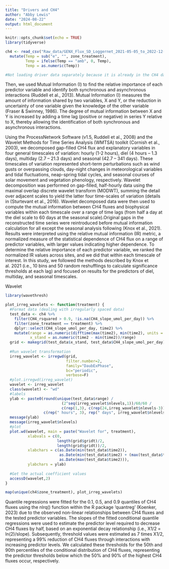 ```yaml
---
title: "Drivers and CH4"
author: "Abby Lewis"
date: "2024-08-22"
output: html_document
---
```


```r
knitr::opts_chunk$set(echo = TRUE)
library(tidyverse)

ch4 <- read_csv("Raw_data/GENX_Flux_SD_Loggernet_2021-05-05_to_2022-12-31_derived.csv", show_col_types = FALSE) %>%
  mutate(Temp = sub("e", "", zone_treatment),
         Temp = ifelse(Temp == "amb", 0, Temp),
         Temp = as.numeric(Temp))

#Not loading driver data separately because it is already in the CH4 data file
```

Then, we used Mutual Information (I) to find the relative importance of each predictor variable and identify both synchronous and asynchronous interactions (Ruddell et al., 2013). Mutual Information (I) measures the amount of information shared by two variables, X and Y, or the reduction in uncertainty of one variable given the knowledge of the other variable (Fraser & Swinney, 1986). The degree of mutual information between X and Y is increased by adding a time lag (positive or negative) in series Y relative to X, thereby allowing the identification of both synchronous and asynchronous interactions. 

Using the ProcessNetwork Software (v1.5, Ruddell et al., 2008) and the Wavelet Methods for Time Series Analysis (WMTSA) toolkit (Cornish et al., 2003), we decomposed gap-filled CH4 flux and explanatory variables in four general timescales of variation: hourly (1-2 hours), diel (4 hours – 1.3 days), multiday (2.7 – 21.3 days) and seasonal (42.7 – 341 days). These timescales of variation represented short-term perturbations such as wind gusts or overpassing clouds, day-night changes in meteorological variables and tidal fluctuations, neap-spring tidal cycles, and seasonal courses of solar movement and vegetation phenology, respectively. Wavelet decomposition was performed on gap-filled, half-hourly data using the maximal overlap discrete wavelet transform (MODWT), summing the detail over adjacent scales to yield the latter four time-scales of variation (details in (Sturtevant et al., 2016). Wavelet decomposed data were then used to compute the mutual information between CH4 fluxes and biophysical variables within each timescale over a range of time lags (from half a day at the diel scale to 60 days at the seasonal scale).Original gaps in the reconstructed time series were reintroduced before mutual information calculation for all except the seasonal analysis following (Knox et al., 2021). Results were interpreted using the relative mutual information (IR) metric, a normalized measure of the statistical dependence of CH4 flux on a range of predictor variables, with larger values indicating higher dependence. To determine the relative importance of each predictor variable, we ranked the normalized IR values across sites, and we did that within each timescale of interest. In this study, we followed the methods described by Knox et al. 2021 (i.e., 10 bins and 50 random reshufflings to calculate significance thresholds at each lag) and focused on results for the predictors of diel, multiday, and seasonal timescales.

Wavelet

```r
library(wavethresh)

plot_irreg_wavelets <- function(treatment) {
  #Format data (dealing with irregularly spaced data)
  test_data <- ch4 %>%
    filter(CH4_rsquared > 0.9, !is.na(CH4_slope_umol_per_day)) %>%
    filter(zone_treatment == treatment) %>%
    dplyr::select(CH4_slope_umol_per_day, time2) %>%
    mutate(range = as.numeric(difftime(max(time2), min(time2), units = "secs")),
           x_stand = as.numeric(time2 - min(time2))/range)
  grid <- makegrid(test_data$x_stand, test_data$CH4_slope_umol_per_day)
  
  #Run wavelet transformation
  irreg_wavelet <- irregwd(grid, 
                           filter.number=2, 
                           family="DaubExPhase", 
                           bc="periodic", 
                           verbose=F)
  #plot.irregwd(irreg_wavelet)
  wavelet <- irreg_wavelet
  class(wavelet) <- "wd"
  #labels
  ylab <- paste0(round(unique(test_data$range) / 
                         (2^seq(irreg_wavelet$nlevels,1))/60/60 / 
                         c(rep(1,3), c(rep(24,irreg_wavelet$nlevels-3))), 0),
                 c(rep(" hours", 3), rep(" days", irreg_wavelet$nlevels-3)))
  message(ylab)
  message(irreg_wavelet$nlevels)
  #plot
  plot.wd(wavelet, main = paste("Wavelet for", treatment), 
          xlabvals = c(0, 
                       length(grid$gridt)/2, 
                       length(grid$gridt))/2, 
          xlabchars = c(as.Date(min(test_data$time2)), 
                        as.Date(min(test_data$time2) + (max(test_data$time2) - min(test_data$time2))/2),
                        as.Date(max(test_data$time2))),
          ylabchars = ylab)
  
  #Get the actual coefficient values
  accessD(wavelet,2)
}

map(unique(ch4$zone_treatment), plot_irreg_wavelets)
```

Quantile regressions were fitted for the 0.1, 0.5, and 0.9 quantiles of CH4 fluxes using the nlrq() function within the R package ‘quantreg’ (Koenker, 2023) due to the observed non-linear relationships between CH4 fluxes and the tested predictor variables. The slopes of the fitted conditional quantile regressions were used to estimate the predictor level required to decrease CH4 fluxes by half, based on an exponential decay relationship (i.e., X1/2 = ln(2)/slope). Subsequently, threshold values were estimated as 7 times X1/2, representing a 99% reduction of CH4 fluxes through interactions with increasing predictor levels. We calculated these thresholds for the 50th and 90th percentiles of the conditional distribution of CH4 fluxes, representing the predictor thresholds below which the 50% and 90% of the highest CH4 fluxes occur, respectively.

